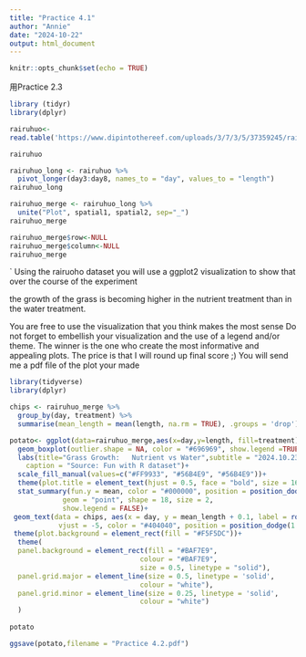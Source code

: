 ```yaml
---
title: "Practice 4.1"
author: "Annie"
date: "2024-10-22"
output: html_document
---
```


```r
knitr::opts_chunk$set(echo = TRUE)
```

用Practice 2.3
```r
library (tidyr)
library(dplyr)
```


```r

rairuhuo<-
read.table('https://www.dipintothereef.com/uploads/3/7/3/5/37359245/rairuoho.txt', header=T, sep='\t') 

rairuhuo

rairuhuo_long <- rairuhuo %>%
  pivot_longer(day3:day8, names_to = "day", values_to = "length")
rairuhuo_long

rairuhuo_merge <- rairuhuo_long %>%
  unite("Plot", spatial1, spatial2, sep="_")
rairuhuo_merge

rairuhuo_merge$row<-NULL
rairuhuo_merge$column<-NULL
rairuhuo_merge
```
`
Using the rairuoho dataset you will use a ggplot2 visualization to show that over the course of the experiment 

the growth of the grass is becoming higher in the nutrient treatment than in the water treatment. 

You are free to use the visualization that you think makes the most sense 
Do not forget to embellish your visualization and the use of a legend and/or theme. 
The winner is the one who create the most informative and appealing plots. The price is that I will round up final score ;) You will send me a pdf file of the plot your made


```r
library(tidyverse)
library(dplyr)

chips <- rairuhuo_merge %>%
  group_by(day, treatment) %>%
  summarise(mean_length = mean(length, na.rm = TRUE), .groups = 'drop')

potato<- ggplot(data=rairuhuo_merge,aes(x=day,y=length, fill=treatment))+
  geom_boxplot(outlier.shape = NA, color = "#696969", show.legend =TRUE)+
  labs(title="Grass Growth:   Nutrient vs Water",subtitle = "2024.10.23",
    caption = "Source: Fun with R dataset")+ 
  scale_fill_manual(values=c("#FF9933", "#56B4E9", "#56B4E9"))+ 
  theme(plot.title = element_text(hjust = 0.5, face = "bold", size = 16))+
  stat_summary(fun.y = mean, color = "#000000", position = position_dodge(0.75),
             geom = "point", shape = 18, size = 2,
             show.legend = FALSE)+
 geom_text(data = chips, aes(x = day, y = mean_length + 0.1, label = round(mean_length, 2)), 
            vjust = -5, color = "#404040", position = position_dodge(1.0))+
 theme(plot.background = element_rect(fill = "#F5F5DC"))+ 
  theme(
  panel.background = element_rect(fill = "#BAF7E9",
                                colour = "#BAF7E9",
                                size = 0.5, linetype = "solid"),
  panel.grid.major = element_line(size = 0.5, linetype = 'solid',
                                colour = "white"), 
  panel.grid.minor = element_line(size = 0.25, linetype = 'solid',
                                colour = "white")
  )
  
potato

ggsave(potato,filename = "Practice 4.2.pdf")
```



